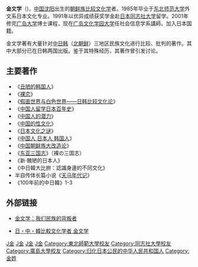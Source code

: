 {{koreanname
|hangul=김문학
|hanja=金文學
}}
'''金文学'''（{{bd|1962年|catIdx=K金}})，[[中国|中国]][[沈阳|沈阳]]出生的[[朝鲜族|朝鲜族]][[比较文化学|比较文化学]]者。1985年毕业于[[东北师范大学|东北师范大学]]外文系日本文化专业。1991年以优异成绩获奖学金赴[[日本|日本]][[同志社大学|同志社大学]]留学。2001年修完[[广岛大学|广岛大学]]博士课程，现在[[广岛文化学园大学|广岛文化学园大学]]任社会信息学系講師。加入日本国籍。

金文学著有大量针对[[中国|中]][[日本|日]][[韩国|韩]]（[[北朝鲜|北朝鲜]]）三地区民族文化进行比较、批判的著作。其中大部分已在日韩两国出版。鉴于其特殊经历，其著作曾引发讨论。
== 主要著作 ==
*《[[丑陋的韩国人|丑陋的韩国人]]》
*《[[裸恋|裸恋]]》
*《[[假面世界与白色世界——日韩比较文化论|假面世界与白色世界——日韩比较文化论]]》
*《[[中国人留学日本百年史|中国人留学日本百年史]]》
*《[[中国人的潜力|中国人的潜力]]》
*《[[中国的性文化|中国的性文化]]》
*《[[日本文化之谜|日本文化之谜]]》
*《[[中国人_日本人_韩国人|中国人 日本人 韩国人]]》
*《[[中国朝鲜族大改造论|中国朝鲜族大改造论]]》
*《[[东亚三国志|东亚三国志]]》（裸の三国志）
*《新·醜陋的日本人》
*《中日韓大比拚：認識身邊的不同文化》
*半自传体长篇小说《[[天马年代记|天马年代记]]》
*《100年前的中日韓》1-3

==外部链接==
*{{ko}}[https://web.archive.org/web/20081013040114/http://arirang-world.org/board/2006/1025/content_1897.htm 金文学：我们民族的背叛者]
*{{ja}}[https://web.archive.org/web/20080116142155/http://www.epocaclub.com/kagayaku/zz16kin.htm 日・中・韓比較文化学者 金文学]
{{DEFAULTSORT:Kim}}
[[Category:沈阳人|J金]]
[[Category:中华人民共和国朝鲜族人物|J金]]
[[Category:日本作家|J金]]
[[Category:日本人类学家|J金]]
[[Category:東北師範大學校友|Category:東北師範大學校友]]
[[Category:同志社大學校友|Category:同志社大學校友]]
[[Category:廣島大學校友|Category:廣島大學校友]]
[[Category:归化日本公民的中华人民共和国人|Category:归化日本公民的中华人民共和国人]]
[[Category:金姓|Category:金姓]]